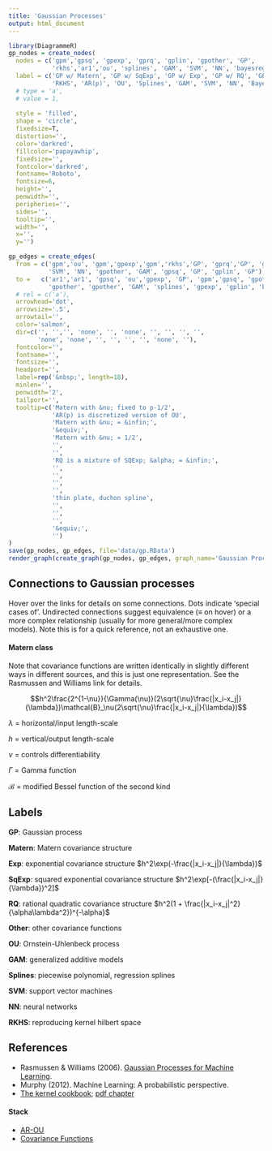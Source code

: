 ```yaml
---
title: 'Gaussian Processes'
output: html_document
---
```



```r
library(DiagrammeR)
gp_nodes = create_nodes(    
  nodes = c('gpm','gpsq', 'gpexp', 'gprq', 'gplin', 'gpother', 'GP', 
            'rkhs','ar1','ou', 'splines', 'GAM', 'SVM', 'NN', 'bayesreg'),
  label = c('GP w/ Matern', 'GP w/ SqExp', 'GP w/ Exp', 'GP w/ RQ', 'GP w/ linear', 'GP w/ Other', 'GP', 
            'RKHS', 'AR(p)', 'OU', 'Splines', 'GAM', 'SVM', 'NN', 'Bayesian\nRegression'),
  # type = 'a',
  # value = 1,
  
  style = 'filled',
  shape = 'circle',
  fixedsize=T,
  distortion='',
  color='darkred',
  fillcolor='papayawhip',
  fixedsize='',
  fontcolor='darkred',
  fontname='Roboto',
  fontsize=6,
  height='',
  penwidth='',
  peripheries='',
  sides='',
  tooltip='',
  width='',
  x='',
  y='')

gp_edges = create_edges(
  from = c('gpm','ou', 'gpm','gpexp','gpm','rkhs','GP', 'gprq','GP', 'gpother', 
           'SVM', 'NN', 'gpother', 'GAM', 'gpsq', 'GP', 'gplin', 'GP'),
  to =   c('ar1','ar1', 'gpsq', 'ou','gpexp', 'GP', 'gpm','gpsq', 'gpother', 'splines', 
           'gpother', 'gpother', 'GAM', 'splines', 'gpexp', 'gplin', 'bayesreg', 'gprq'),
  # rel = c('a'),
  arrowhead='dot',
  arrowsize='.5',
  arrowtail='',
  color='salmon',
  dir=c('', '','', 'none', '', 'none', '', '', '', '', 
        'none', 'none', '', '', '', '', 'none', ''),
  fontcolor='',
  fontname='',
  fontsize='',
  headport='',
  label=rep('&nbsp;', length=18),
  minlen='',
  penwidth='2',
  tailport='',
  tooltip=c('Matern with &nu; fixed to p-1/2', 
            'AR(p) is discretized version of OU', 
            'Matern with &nu; = &infin;',
            '&equiv;',
            'Matern with &nu; = 1/2',
            '',
            '',
            'RQ is a mixture of SQExp; &alpha; = &infin;',
            '',
            '',
            '',
            '',
            'thin plate, duchon spline',
            '',
            '',
            '',
            '&equiv;',
            '')
)
save(gp_nodes, gp_edges, file='data/gp.RData')
render_graph(create_graph(gp_nodes, gp_edges, graph_name='Gaussian Processes'), height = 1000, width = 750)
```

## Connections to Gaussian processes

Hover over the links for details on some connections.  Dots indicate 'special cases of'. Undirected connections suggest equivalence (&equiv; on hover) or a more complex relationship (usually for more general/more complex models).  Note this is for a quick reference, not an exhaustive one.


#### Matern class

Note that covariance functions are written identically in slightly different ways in different sources, and this is just one representation.  See the Rasmussen and Williams link for details.

$$h^2\frac{2^{1-\nu}}{\Gamma(\nu)}(2\sqrt{\nu}\frac{|x_i-x_j|}{\lambda})\mathcal{B}_\nu(2\sqrt{\nu}\frac{|x_i-x_j|}{\lambda})$$


$\lambda$ = horizontal/input length-scale

$h$ = vertical/output length-scale

$\nu$ = controls differentiability

$\Gamma$ = Gamma function

$\mathcal{B}$ = modified Bessel function of the second kind

## Labels


**GP**: Gaussian process

**Matern**: Matern covariance structure

**Exp**:  exponential covariance structure $h^2\exp(-\frac{|x_i-x_j|}{\lambda})$

**SqExp**: squared exponential covariance structure $h^2\exp[-(\frac{|x_i-x_j|}{\lambda})^2]$

**RQ**: rational quadratic covariance structure $h^2(1 + \frac{|x_i-x_j|^2}{\alpha\lambda^2})^{-\alpha}$

**Other**: other covariance functions

**OU**: Ornstein-Uhlenbeck process

**GAM**: generalized additive models

**Splines**: piecewise polynomial, regression splines

**SVM**: support vector machines

**NN**: neural networks

**RKHS**: reproducing kernel hilbert space


## References

- Rasmussen & Williams (2006). [Gaussian Processes for Machine Learning](http://www.gaussianprocess.org/gpml).
- Murphy (2012). Machine Learning: A probabilistic perspective.
- [The kernel cookbook](http://www.cs.toronto.edu/~duvenaud/cookbook/); [pdf chapter](https://raw.githubusercontent.com/duvenaud/phd-thesis/master/kernels.pdf)

#### Stack 

- [AR-OU](http://math.stackexchange.com/questions/345773/how-the-ornstein-uhlenbeck-process-can-be-considered-as-the-continuous-time-anal)
- [Covariance Functions](https://en.wikipedia.org/wiki/Gaussian_process#Usual_covariance_functions)